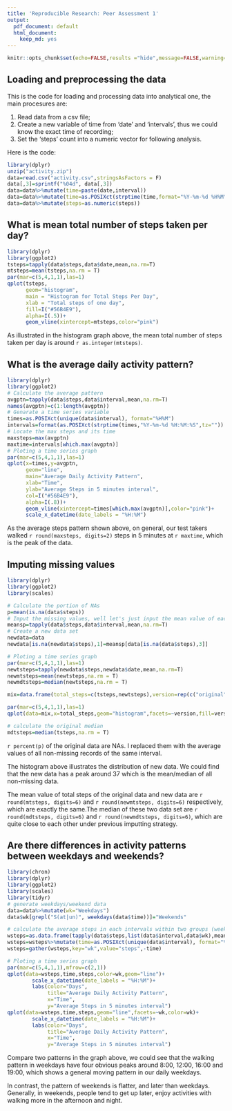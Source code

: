 ```yaml
---
title: 'Reproducible Research: Peer Assessment 1'
output:
  pdf_document: default
  html_document:
    keep_md: yes
---
```

```r
knitr::opts_chunk$set(echo=FALSE,results ="hide",message=FALSE,warning=FALSE,cache = TRUE)
```

## Loading and preprocessing the data
This is the code for loading and processing data into analytical one, the main procesures are:

1. Read data from a csv file;
2. Create a new variable of time from 'date' and 'intervals', thus we could know the exact time of recording;
3. Set the 'steps' count into a numeric vector for following analysis.

Here is the code:
```r
library(dplyr)
unzip("activity.zip")
data=read.csv("activity.csv",stringsAsFactors = F)
data[,3]=sprintf("%04d", data[,3])
data=data%>%mutate(time=paste(date,interval))
data=data%>%mutate(time=as.POSIXct(strptime(time,format="%Y-%m-%d %H%M")))
data=data%>%mutate(steps=as.numeric(steps))
```


## What is mean total number of steps taken per day?
```r
library(dplyr)
library(ggplot2)
tsteps=tapply(data$steps,data$date,mean,na.rm=T)
mtsteps=mean(tsteps,na.rm = T)
par(mar=c(5,4,1,1),las=1)
qplot(tsteps,
      geom="histogram",
      main = "Histogram for Total Steps Per Day", 
      xlab = "Total steps of one day",  
      fill=I("#56B4E9"), 
      alpha=I(.5))+
      geom_vline(xintercept=mtsteps,color="pink")
```

As illustrated in the histogram graph above, the mean total number of steps taken per day is around `r as.integer(mtsteps)`.

## What is the average daily activity pattern?

```r
library(dplyr)
library(ggplot2)
# Calculate the average pattern
avgptn=tapply(data$steps,data$interval,mean,na.rm=T)
names(avgptn)=c(1:length(avgptn))
# Genarate a time series variable
times=as.POSIXct(unique(data$interval), format="%H%M")
intervals=format(as.POSIXct(strptime(times,"%Y-%m-%d %H:%M:%S",tz="")) ,format = "%H:%M")
# Locate the max steps and its time
maxsteps=max(avgptn)
maxtime=intervals[which.max(avgptn)]
# Ploting a time series graph
par(mar=c(5,4,1,1),las=1)
qplot(x=times,y=avgptn,
      geom="line",
      main="Average Daily Activity Pattern", 
      xlab="Time",
      ylab="Average Steps in 5 minutes interval",
      col=I("#56B4E9"), 
      alpha=I(.8))+
      geom_vline(xintercept=times[which.max(avgptn)],color="pink")+
      scale_x_datetime(date_labels = "%H:%M")
```

As the average steps pattern shown above, on general, our test takers walked `r round(maxsteps, digits=2)` steps in 5 minutes at `r maxtime`, which is the peak of the data.

## Imputing missing values
```r
library(dplyr)
library(ggplot2)
library(scales)

# Calculate the portion of NAs
p=mean(is.na(data$steps))
# Imput the missing values, well let's just input the mean value of each intervals into the missing data
meansp=tapply(data$steps,data$interval,mean,na.rm=T)
# Create a new data set
newdata=data
newdata[is.na(newdata$steps),1]=meansp[data[is.na(data$steps),3]]

# Ploting a time series graph
par(mar=c(5,4,1,1),las=1)
newtsteps=tapply(newdata$steps,newdata$date,mean,na.rm=T)
newmtsteps=mean(newtsteps,na.rm = T)
newmdtsteps=median(newtsteps,na.rm = T)

mix=data.frame(total_steps=c(tsteps,newtsteps),version=rep(c("original","new"),each=length(tsteps)))

par(mar=c(5,4,1,1),las=1)
qplot(data=mix,x=total_steps,geom="histogram",facets=~version,fill=version,alpha=I(.5))

# calculate the original median
mdtsteps=median(tsteps,na.rm = T)
```

`r percent(p)` of the original data are NAs. I replaced them with the average values of all non-missing records of the same interval. 

The histogram above illustrates the distribution of new data. We could find that the new data has a peak around 37 which is the mean/median of all non-missing data.

The mean value of total steps of the original data and new data are `r round(mtsteps, digits=6)` and `r round(newmtsteps, digits=6)` respectively, which are exactly the same.The median of these two data set are `r round(mdtsteps, digits=6)` and `r round(newmdtsteps, digits=6)`, which are quite close to each other under previous imputting strategy.

## Are there differences in activity patterns between weekdays and weekends?
```r
library(chron)
library(dplyr)
library(ggplot2)
library(scales)
library(tidyr)
# generate weekdays/weekend data
data=data%>%mutate(wk="Weekdays")
data$wk[grepl("S(at|un)", weekdays(data$time))]="Weekends"

# calculate the average steps in each intervals within two groups (weekdays and weekends) 
wsteps=as.data.frame(tapply(data$steps,list(data$interval,data$wk),mean,na.rm=T))
wsteps=wsteps%>%mutate(time=as.POSIXct(unique(data$interval), format="%H%M"))
wsteps=gather(wsteps,key="wk",value="steps",-time)

# Ploting a time series graph
par(mar=c(5,4,1,1),mfrow=c(2,1))
qplot(data=wsteps,time,steps,color=wk,geom="line")+
        scale_x_datetime(date_labels = "%H:%M")+
        labs(color="Days",
             title="Average Daily Activity Pattern",
             x="Time",
             y="Average Steps in 5 minutes interval")
qplot(data=wsteps,time,steps,geom="line",facets=~wk,color=wk)+
        scale_x_datetime(date_labels = "%H:%M")+
        labs(color="Days",
             title="Average Daily Activity Pattern",
             x="Time",
             y="Average Steps in 5 minutes interval")
```

Compare two patterns in the graph above, we could see that the walking pattern in weekdays have four obvious peaks around 8:00, 12:00, 16:00 and 19:00, which shows a general moving pattern in our daily weekdays. 

In contrast, the pattern of weekends is flatter, and later than weekdays. Generally, in weekends, people tend to get up later, enjoy activities with walking more in the afternoon and night.
